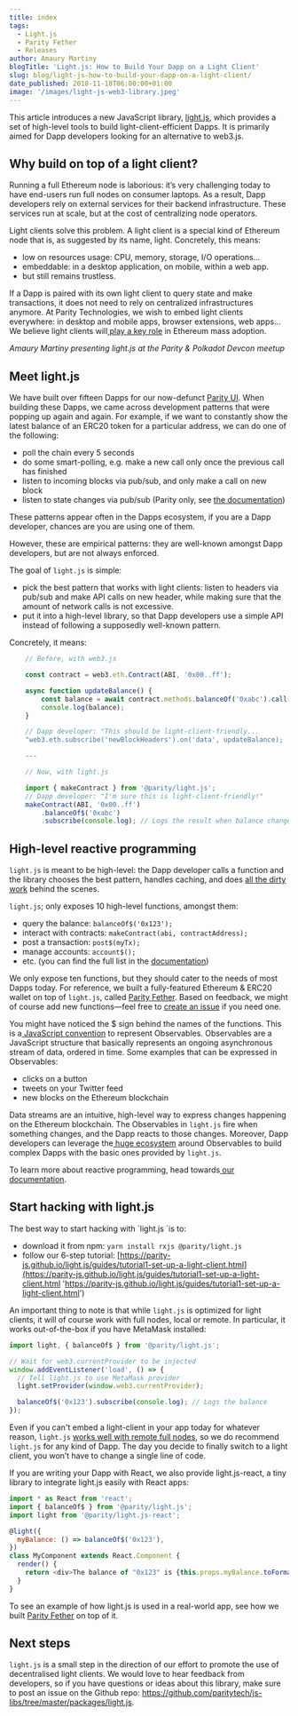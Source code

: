 ```yaml
---
title: index
tags:
  - Light.js
  - Parity Fether
  - Releases
author: Amaury Martiny
blogTitle: 'Light.js: How to Build Your Dapp on a Light Client'
slug: blog/light-js-how-to-build-your-dapp-on-a-light-client/
date_published: 2018-11-18T06:00:00+01:00
image: '/images/light-js-web3-library.jpeg'
---
```



This article introduces a new JavaScript library, [light.js](https://github.com/paritytech/js-libs/tree/master/packages/light.js), which provides a set of high-level tools to build light-client-efficient Dapps. It is primarily aimed for Dapp developers looking for an alternative to web3.js.

## **Why build on top of a light client?**

Running a full Ethereum node is laborious: it’s very challenging today to have end-users run full nodes on consumer laptops. As a result, Dapp developers rely on external services for their backend infrastructure. These services run at scale, but at the cost of centralizing node operators.

Light clients solve this problem. A light client is a special kind of Ethereum node that is, as suggested by its name, light. Concretely, this means:

- low on resources usage: CPU, memory, storage, I/O operations…
- embeddable: in a desktop application, on mobile, within a web app.
- but still remains trustless.

If a Dapp is paired with its own light client to query state and make transactions, it does not need to rely on centralized infrastructures anymore. At Parity Technologies, we wish to embed light clients everywhere: in desktop and mobile apps, browser extensions, web apps… We believe light clients will[ play a key role](https://www.parity.io/what-is-a-light-client) in Ethereum mass adoption.

<YoutubeEmbed id="Hxzzj3lJKlw" thumbnail={LightJSThumbnail} />

_Amaury Martiny presenting light.js at the Parity & Polkadot Devcon meetup_

## **Meet light.js**

We have built over fifteen Dapps for our now-defunct [Parity UI](https://github.com/parity-js/shell). When building these Dapps, we came across development patterns that were popping up again and again. For example, if we want to constantly show the latest balance of an ERC20 token for a particular address, we can do one of the following:

- poll the chain every 5 seconds
- do some smart-polling, e.g. make a new call only once the previous call has finished
- listen to incoming blocks via pub/sub, and only make a call on new block
- listen to state changes via pub/sub (Parity only, see [the documentation](https://wiki.parity.io/JSONRPC-parity_pubsub-module))

These patterns appear often in the Dapps ecosystem, if you are a Dapp developer, chances are you are using one of them.

However, these are empirical patterns: they are well-known amongst Dapp developers, but are not always enforced.

The goal of `light.js` is simple:

- pick the best pattern that works with light clients: listen to headers via pub/sub and make API calls on new header, while making sure that the amount of network calls is not excessive.
- put it into a high-level library, so that Dapp developers use a simple API instead of following a supposedly well-known pattern.

Concretely, it means:

```js
    // Before, with web3.js

    const contract = web3.eth.Contract(ABI, '0x00..ff');

    async function updateBalance() {
    	const balance = await contract.methods.balanceOf('0xabc').call();
    	console.log(balance);
    }

    // Dapp developer: "This should be light-client-friendly...
    "web3.eth.subscribe('newBlockHeaders').on('data', updateBalance);

    ---

    // Now, with light.js

    import { makeContract } from '@parity/light.js';
    // Dapp developer: "I'm sure this is light-client-friendly!"
    makeContract(ABI, '0x00..ff')
    	.balanceOf$('0xabc')
    	.subscribe(console.log); // Logs the result when balance changes
```

## **High-level reactive programming**

`light.js` is meant to be high-level: the Dapp developer calls a function and the library chooses the best pattern, handles caching, and does [all the dirty work](https://parity-js.github.io/light.js/concepts/rpc-observables-properties.html) behind the scenes.

`light.js`; only exposes 10 high-level functions, amongst them:

- query the balance: `balanceOf$('0x123');`
- interact with contracts: `makeContract(abi, contractAddress);`
- post a transaction: `post$(myTx);`
- manage accounts: `account$();`
- etc. (you can find the full list in the [documentation](https://parity-js.github.io/light.js/api/modules/_rpc_eth_.html))

We only expose ten functions, but they should cater to the needs of most Dapps today. For reference, we built a fully-featured Ethereum & ERC20 wallet on top of `light.js`, called [Parity Fether](https://github.com/paritytech/fether). Based on feedback, we might of course add new functions—feel free to [create an issue](https://github.com/paritytech/js-libs/issues) if you need one.

You might have noticed the $ sign behind the names of the functions. This is a[ JavaScript convention](https://stackoverflow.com/questions/43083577/what-does-sign-at-the-end-of-function-name-indicate) to represent Observables. Observables are a JavaScript structure that basically represents an ongoing asynchronous stream of data, ordered in time. Some examples that can be expressed in Observables:

- clicks on a button
- tweets on your Twitter feed
- new blocks on the Ethereum blockchain

Data streams are an intuitive, high-level way to express changes happening on the Ethereum blockchain. The Observables in `light.js` fire when something changes, and the Dapp reacts to those changes. Moreover, Dapp developers can leverage the[ huge ecosystem](https://github.com/ReactiveX/rxjs) around Observables to build complex Dapps with the basic ones provided by `light.js`.

To learn more about reactive programming, head towards[ our documentation](https://parity-js.github.io/light.js/concepts/reactive-programming.html).

## **Start hacking with light.js**

The best way to start hacking with \`light.js \`is to:

- download it from npm: `yarn install rxjs @parity/light.js`
- follow our 6-step tutorial: [https://parity-js.github.io/light.js/guides/tutorial1-set-up-a-light-client.html](https://parity-js.github.io/light.js/guides/tutorial1-set-up-a-light-client.html 'https://parity-js.github.io/light.js/guides/tutorial1-set-up-a-light-client.html')

An important thing to note is that while `light.js` is optimized for light clients, it will of course work with full nodes, local or remote. In particular, it works out-of-the-box if you have MetaMask installed:

```js
import light, { balanceOf$ } from '@parity/light.js';

// Wait for web3.currentProvider to be injected
window.addEventListener('load', () => {
  // Tell light.js to use MetaMask provider
  light.setProvider(window.web3.currentProvider);

  balanceOf$('0x123').subscribe(console.log); // Logs the balance
});
```

Even if you can't embed a light-client in your app today for whatever reason, `light.js` [works well with remote full nodes](https://parity-js.github.io/light.js/getting-started/does-it-work-with-a-full-node.html), so we do recommend `light.js` for any kind of Dapp. The day you decide to finally switch to a light client, you won’t have to change a single line of code.

If you are writing your Dapp with React, we also provide light.js-react, a tiny library to integrate light.js easily with React apps:

```js
import * as React from 'react';
import { balanceOf$ } from '@parity/light.js';
import light from '@parity/light.js-react';

@light({
  myBalance: () => balanceOf$('0x123'),
})
class MyComponent extends React.Component {
  render() {
    return <div>The balance of "0x123" is {this.props.myBalance.toFormat(2)}.</div>;
  }
}
```

To see an example of how light.js is used in a real-world app, see how we built [Parity Fether](https://github.com/paritytech/fether) on top of it.

## Next steps

`light.js` is a small step in the direction of our effort to promote the use of decentralised light clients. We would love to hear feedback from developers, so if you have questions or ideas about this library, make sure to post an issue on the Github repo: https://github.com/paritytech/js-libs/tree/master/packages/light.js.
